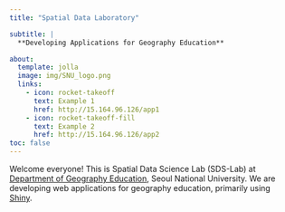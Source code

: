 ```yaml
---
title: "Spatial Data Laboratory"

subtitle: |
  **Developing Applications for Geography Education**

about:
  template: jolla
  image: img/SNU_logo.png
  links: 
    - icon: rocket-takeoff
      text: Example 1
      href: http://15.164.96.126/app1
    - icon: rocket-takeoff-fill
      text: Example 2
      href: http://15.164.96.126/app2
toc: false
---
```


Welcome everyone! This is Spatial Data Science Lab (SDS-Lab) at [Department of Geography Education](https://geoedu.snu.ac.kr), Seoul National University.
We are developing web applications for geography education, primarily using [Shiny](https://shiny.posit.co/).